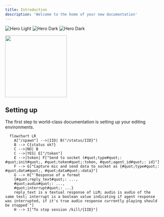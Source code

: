 ```yaml
---
title: Introduction
description: 'Welcome to the home of your new documentation'
---
```


<img
  className="block dark:hidden"
  src="/images/hero-light.svg"
  alt="Hero Light"
/>
<img
  className="hidden dark:block"
  src="/images/hero-dark.svg"
  alt="Hero Dark"
/>
<img
  className="hidden dark:block"
  src="/images/Untitled diagram-2024-03-21-201047.svg"
  alt="Hero Dark"
/>

<img height="200" src="/images/Untitled diagram-2024-03-21-201047.svg" />

## Setting up

The first step to world-class documentation is setting up your editing environments.

```mermaid
  flowchart LR
    A["/spawn"] -->|IID| B("/status/IID}")
    B --> C{status ok?}
    C -->|NO| B
    C -->|YES| E["/token"]
    E -->|token| F["Send to socket (#quot;type#quot;: #quot;init#quot;, #quot;token#quot;:token, #quot;agent_id#quot;: id}"]
    F --> G["Capture mic and send data to socket as {#quot;type#quot;: #quot;data#quot;, #quot;data#quot;:data}"]
    G --> H["`Response of a format
    {#quot;reply_text#quot;: ...,
    #quot;audio#quot;: ...,
    #quot;interrupt#quot;: ...}
    reply_text is a textual response of LLM; audio is audio of the same text; interrupt is a boolean value indicating if agent response was interrupted, if it's true audio response currently playing should be stopped`"]
    H --> I["To stop session /kill/{IID}"]
```

